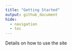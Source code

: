 ---
title: "Getting Started"
output: github_document
hide: 
  - navigation
  - toc
---

Details on how to use the site
